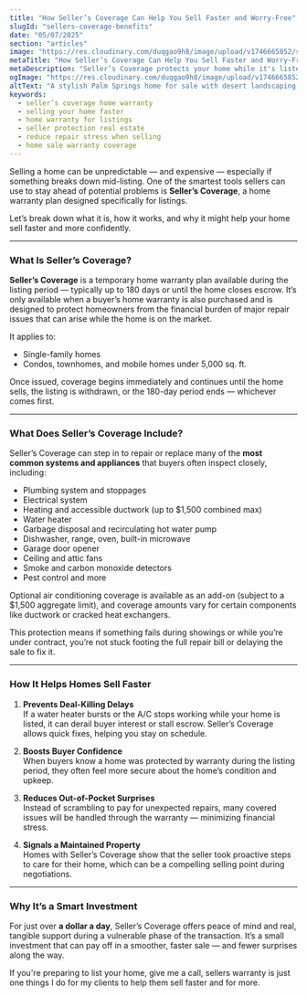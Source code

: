 ```yaml
---
title: "How Seller’s Coverage Can Help You Sell Faster and Worry-Free"
slugId: "sellers-coverage-benefits"
date: "05/07/2025"
section: "articles"
image: "https://res.cloudinary.com/duqgao9h8/image/upload/v1746665852/sellers-warranty.jpg"
metaTitle: "How Seller’s Coverage Can Help You Sell Faster and Worry-Free"
metaDescription: "Seller’s Coverage protects your home while it's listed for sale — covering repairs and boosting buyer confidence. Learn how this warranty can help your home sell faster and with less stress."
ogImage: "https://res.cloudinary.com/duqgao9h8/image/upload/v1746665852/sellers-warranty.jpg"
altText: "A stylish Palm Springs home for sale with desert landscaping and mountain views"
keywords:
  - seller’s coverage home warranty
  - selling your home faster
  - home warranty for listings
  - seller protection real estate
  - reduce repair stress when selling
  - home sale warranty coverage
---
```


Selling a home can be unpredictable — and expensive — especially if something breaks down mid-listing. One of the smartest tools sellers can use to stay ahead of potential problems is **Seller’s Coverage**, a home warranty plan designed specifically for listings. 

Let’s break down what it is, how it works, and why it might help your home sell faster and more confidently.

---

### What Is Seller’s Coverage?

**Seller’s Coverage** is a temporary home warranty plan available during the listing period — typically up to 180 days or until the home closes escrow. It’s only available when a buyer’s home warranty is also purchased and is designed to protect homeowners from the financial burden of major repair issues that can arise while the home is on the market.

It applies to:
- Single-family homes
- Condos, townhomes, and mobile homes under 5,000 sq. ft.

Once issued, coverage begins immediately and continues until the home sells, the listing is withdrawn, or the 180-day period ends — whichever comes first.

---

### What Does Seller’s Coverage Include?

Seller’s Coverage can step in to repair or replace many of the **most common systems and appliances** that buyers often inspect closely, including:

- Plumbing system and stoppages
- Electrical system
- Heating and accessible ductwork (up to $1,500 combined max)
- Water heater
- Garbage disposal and recirculating hot water pump
- Dishwasher, range, oven, built-in microwave
- Garage door opener
- Ceiling and attic fans
- Smoke and carbon monoxide detectors
- Pest control and more

Optional air conditioning coverage is available as an add-on (subject to a $1,500 aggregate limit), and coverage amounts vary for certain components like ductwork or cracked heat exchangers.

This protection means if something fails during showings or while you’re under contract, you’re not stuck footing the full repair bill or delaying the sale to fix it.

---

### How It Helps Homes Sell Faster

1. **Prevents Deal-Killing Delays**  
   If a water heater bursts or the A/C stops working while your home is listed, it can derail buyer interest or stall escrow. Seller’s Coverage allows quick fixes, helping you stay on schedule.

2. **Boosts Buyer Confidence**  
   When buyers know a home was protected by warranty during the listing period, they often feel more secure about the home’s condition and upkeep.

3. **Reduces Out-of-Pocket Surprises**  
   Instead of scrambling to pay for unexpected repairs, many covered issues will be handled through the warranty — minimizing financial stress.

4. **Signals a Maintained Property**  
   Homes with Seller’s Coverage show that the seller took proactive steps to care for their home, which can be a compelling selling point during negotiations.

---

### Why It’s a Smart Investment

For just over **a dollar a day**, Seller’s Coverage offers peace of mind and real, tangible support during a vulnerable phase of the transaction. It’s a small investment that can pay off in a smoother, faster sale — and fewer surprises along the way.

If you're preparing to list your home, give me a call, sellers warranty is just one things I do for my clients to help them sell faster and for more.